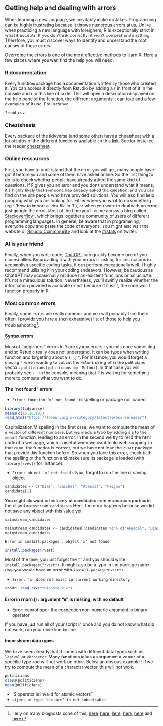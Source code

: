## Getting help and dealing with errors

When learning a new language, we inevitably make mistakes. Programming can be highly frustrating because it throws numerous errors at us. Unlike when practicing a new language with foreigners, R is exceptionally strict in what it accepts. If you don't ask correctly, it won't comprehend anything. Therefore, you must discover ways to identify and understand the root causes of these errors.

Overcome the errors is one of the most effective methods to learn R. Here a few places where you wan find the help you will need.

### R documentation

Every function/package has a documentation written by those who created it. You can access it directly from Rstudio by adding a `?` in front of it in the console and run this line of code. This will open a description displayed on the help pane of the function, the different arguments it can take and a few examples of it use. For instance

```r
?read_csv
```

### Cheatsheets

Every package of the tidyverse (and some other) have a cheatsheat with a lot of infos of the different functions available on this [link](https://posit.co/resources/cheatsheets/). See for instance the reader [cheatsheet](https://raw.githubusercontent.com/rstudio/cheatsheets/main/data-import.pdf).

### Online ressources

First, you have to understand that the error you will get, many people have got it before you and some of them have asked online. So the first thing to do is to check whether people have already asked the same kind of questions. If R gives you an error and you don't understand what it means, it's highly likely that someone has already asked the question, and you can find on the site people who have provided solutions. You will also find help googling what you are looking for. Either when you want to do something (eg : "how to import a `.dta` file in R'), or when you want to deal with an error, just google the error. Most of the time you'll come across a blog called [Stackoverflow](https://stackoverflow.com/) , which brings together a community of users of different programming languages. In general, be aware that in programming, everyone copy and paste the code of everyone. You might also visit the website or [Rstudio Commmunity](@https://community.rstudio.com/) and look at the [#rstats](https://twitter.com/search?q=%23rstats&src=hashtag_click) on twitter.

### AI is your friend

Finally, when you write code, [ChatGPT](https://chat.openai.com/) can quickly become one of your closest allies. By providing it with your errors or asking for instructions to accomplish specific coding tasks, it can perform exceptionally well. I highly recommend utilizing it in your coding endeavors. However, be cautious as ChatGPT may occasionally produce non-existent functions or hallucinate. It's not a miraculous solution. Nevertheless, you'll swiftly realize whether the information provided is accurate or not because if it isn't, the code won't function properly in R.

### Most common errors

Finally, some errors are really common and you will probably face them often. I provide you here a (non exhaustive) list of those to help you troubleshooting[^getting_help-1].

[^getting_help-1]: I rely on many blogposts done of this, [here](https://statsandr.com/blog/top-10-errors-in-r/), [here](https://warin.ca/posts/rcourse-howto-interpretcommonerrors/), [here](https://www.r-bloggers.com/2016/06/common-r-programming-errors-faced-by-beginners/), [here](https://epirhandbook.com/en/common-errors.html), [here](https://bookdown.org/yih_huynh/Guide-to-R-Book/trouble.html) and [here](https://blog.revolutionanalytics.com/2015/03/the-most-common-r-error-messages.html)

#### Syntax errors

Most of "beginners" errors in R are syntax errors : you mis code something and so Rstudio really does not understand. It can be typos when writing function and forgetting about a `)`, `,`, `"`. For instance, you would forget a closing `"` when wanting to subset the `Meloni` string of in the politicians vector : `politicians[politicians == "Meloni]`. In that case you will probably see a `+` in the console, meaning that R is waiting for something more to compute what you want to do.

#### The "not found" errors

-   `Error: function 'x' not found` : mispelling or package not loaded

```r
Library(tidyverse)
means(c(15,16,19)) 
read_html("https://labour.org.uk/category/latest/press-release/")
```

Capitalization/Mispelling In the first case, we want to compute the mean of a vector of different numbers. But we made a typo by adding a s to the `mean()` function, leading to an error. In the second we try to read the html code of a webpage, which is useful when we want to do web scraping. In that case, the function is correct, but we have not load the `rvest` package that provide this function before. So when you face this error, check both the spelling of the function and make sure its package is loaded (with `library(rvest)` for instance).

-   `Error: object 'x' not found` : typo, forgot to run the line or saving object

```r
candidates <- c("Diaz", "Sanchez", "Abascal", "Feijoo")
candidate[1]
```

You might alo want to look only at candidates from mainstream parties in the object `mainstream_candidates` Here, the error happens because we did not save any object with this value yet.

```r
mainstream_candidates

mainstream_candidates <- candidates[!candidates %in% c("Abascal", "Diaz")]
mainstream_candidates
```

`Error in install.packages : object 'x' not found`

```r
install.packages(rvest)
```

Most of the time, you just forget the `""` and you should write `install.packages("rvest")`. It might also be a typo in the package name (eg. you would have an error with `install.packag("Rvest")`.

-   `Error: 'x' does not exist in current working directory`

```r
readr::read_csv("thisdata.csv")
```

#### Error in rnorm() : argument "n" is missing, with no default

-   Error: cannot open the connection non-numeric argument to binary operator

If you have just run all of your script in once and you do not know what did not work, run your code line by line.

#### Inconsistent data types

We have seen already that R comes with different data types such as `logical` or `character`. Many functions takes as argument a vector of a specific type and will not work on other. Below an obvious example : if we try to compute the mean of a character vector, this will not work.

```r
politicians
class(politicians)
mean(politicians)
```

-   \`\$ operator is invalid for atomic vectors\`\`
-   `object of type ‘closure’ is not subsettable`
